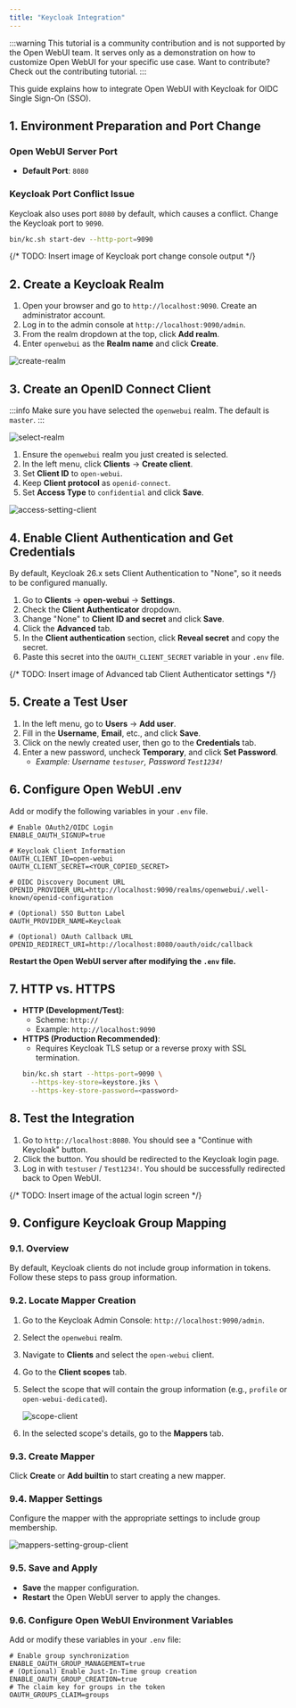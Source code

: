 ```yaml
---
title: "Keycloak Integration"
---
```


:::warning
This tutorial is a community contribution and is not supported by the Open WebUI team. It serves only as a demonstration on how to customize Open WebUI for your specific use case. Want to contribute? Check out the contributing tutorial.
:::

This guide explains how to integrate Open WebUI with Keycloak for OIDC Single Sign-On (SSO).

## 1. Environment Preparation and Port Change

### Open WebUI Server Port
- **Default Port**: `8080`

### Keycloak Port Conflict Issue
Keycloak also uses port `8080` by default, which causes a conflict. Change the Keycloak port to `9090`.

```bash
bin/kc.sh start-dev --http-port=9090
```
{/* TODO: Insert image of Keycloak port change console output */}

## 2. Create a Keycloak Realm

1.  Open your browser and go to `http://localhost:9090`. Create an administrator account.
2.  Log in to the admin console at `http://localhost:9090/admin`.
3.  From the realm dropdown at the top, click **Add realm**.
4.  Enter `openwebui` as the **Realm name** and click **Create**.

![create-realm](/images/features/auth/keycloak/create-realm.png)

## 3. Create an OpenID Connect Client

:::info
Make sure you have selected the `openwebui` realm. The default is `master`.
:::

![select-realm](/images/features/auth/keycloak/select-realm.png)

1.  Ensure the `openwebui` realm you just created is selected.
2.  In the left menu, click **Clients** → **Create client**.
3.  Set **Client ID** to `open-webui`.
4.  Keep **Client protocol** as `openid-connect`.
5.  Set **Access Type** to `confidential` and click **Save**.

![access-setting-client](/images/features/auth/keycloak/access-setting-client.png)

## 4. Enable Client Authentication and Get Credentials

By default, Keycloak 26.x sets Client Authentication to "None", so it needs to be configured manually.

1.  Go to **Clients** → **open-webui** → **Settings**.
2.  Check the **Client Authenticator** dropdown.
3.  Change "None" to **Client ID and secret** and click **Save**.
4.  Click the **Advanced** tab.
5.  In the **Client authentication** section, click **Reveal secret** and copy the secret.
6.  Paste this secret into the `OAUTH_CLIENT_SECRET` variable in your `.env` file.

{/* TODO: Insert image of Advanced tab Client Authenticator settings */}

## 5. Create a Test User

1.  In the left menu, go to **Users** → **Add user**.
2.  Fill in the **Username**, **Email**, etc., and click **Save**.
3.  Click on the newly created user, then go to the **Credentials** tab.
4.  Enter a new password, uncheck **Temporary**, and click **Set Password**.
    -   *Example: Username `testuser`, Password `Test1234!`*

## 6. Configure Open WebUI .env

Add or modify the following variables in your `.env` file.

```env
# Enable OAuth2/OIDC Login
ENABLE_OAUTH_SIGNUP=true

# Keycloak Client Information
OAUTH_CLIENT_ID=open-webui
OAUTH_CLIENT_SECRET=<YOUR_COPIED_SECRET>

# OIDC Discovery Document URL
OPENID_PROVIDER_URL=http://localhost:9090/realms/openwebui/.well-known/openid-configuration

# (Optional) SSO Button Label
OAUTH_PROVIDER_NAME=Keycloak

# (Optional) OAuth Callback URL
OPENID_REDIRECT_URI=http://localhost:8080/oauth/oidc/callback
```
**Restart the Open WebUI server after modifying the `.env` file.**

## 7. HTTP vs. HTTPS

-   **HTTP (Development/Test)**:
    -   Scheme: `http://`
    -   Example: `http://localhost:9090`
-   **HTTPS (Production Recommended)**:
    -   Requires Keycloak TLS setup or a reverse proxy with SSL termination.
    ```bash
    bin/kc.sh start --https-port=9090 \
      --https-key-store=keystore.jks \
      --https-key-store-password=<password>
    ```

## 8. Test the Integration

1.  Go to `http://localhost:8080`. You should see a "Continue with Keycloak" button.
2.  Click the button. You should be redirected to the Keycloak login page.
3.  Log in with `testuser` / `Test1234!`. You should be successfully redirected back to Open WebUI.

{/* TODO: Insert image of the actual login screen */}

## 9. Configure Keycloak Group Mapping

### 9.1. Overview
By default, Keycloak clients do not include group information in tokens. Follow these steps to pass group information.

### 9.2. Locate Mapper Creation
1.  Go to the Keycloak Admin Console: `http://localhost:9090/admin`.
2.  Select the `openwebui` realm.
3.  Navigate to **Clients** and select the `open-webui` client.
4.  Go to the **Client scopes** tab.
5.  Select the scope that will contain the group information (e.g., `profile` or `open-webui-dedicated`).

    ![scope-client](/images/features/auth/keycloak/scope-client.png)

6.  In the selected scope's details, go to the **Mappers** tab.

### 9.3. Create Mapper
Click **Create** or **Add builtin** to start creating a new mapper.

### 9.4. Mapper Settings
Configure the mapper with the appropriate settings to include group membership.

![mappers-setting-group-client](/images/features/auth/keycloak/mappers-setting-group-client.png)

### 9.5. Save and Apply
-   **Save** the mapper configuration.
-   **Restart** the Open WebUI server to apply the changes.

### 9.6. Configure Open WebUI Environment Variables
Add or modify these variables in your `.env` file:

```env
# Enable group synchronization
ENABLE_OAUTH_GROUP_MANAGEMENT=true
# (Optional) Enable Just-In-Time group creation
ENABLE_OAUTH_GROUP_CREATION=true
# The claim key for groups in the token
OAUTH_GROUPS_CLAIM=groups
